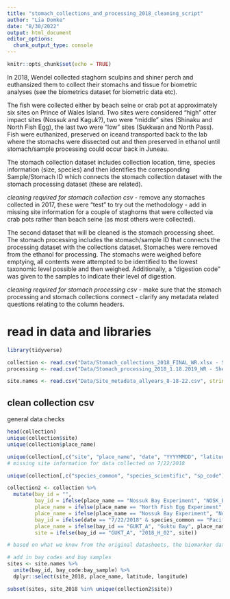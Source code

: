 ```yaml
---
title: "stomach_collections_and_processing_2018_cleaning_script"
author: "Lia Domke"
date: "8/30/2022"
output: html_document
editor_options: 
  chunk_output_type: console
---
```


```r
knitr::opts_chunk$set(echo = TRUE)
```


In 2018, Wendel collected staghorn sculpins and shiner perch and euthansized them to collect their stomachs and tissue for biometric analyses (see the biometrics dataset for biometric data etc). 

The fish were collected either by beach seine or crab pot at approximately six sites on Prince of Wales Island. Two sites were considered "high" otter impact sites (Nossuk and Kaguk?), two were "middle" sites (Shinaku and North Fish Egg), the last two were "low" sites (Sukkwan and North Pass). Fish were euthanized, preserved on iceand transported back to the lab where the stomachs were dissected out and then preserved in ethanol until stomach/sample processing could occur back in Juneau. 

The stomach collection dataset includes collection location, time, species information (size, species) and then identifies the corresponding Sample/Stomach ID which connects the stomach collection dataset with the stomach processing dataset (these are related). 

 *cleaning required for stomach collection csv*
 - remove any stomaches collected in 2017, these were "test" to try out the methodology
 - add in missing site information for a couple of staghorns that were collected via crab pots rather than beach seine (as most others were collected). 
 
 The second dataset that will be cleaned is the stomach processing sheet. The stomach processing includes the stomach/sample ID that connects the processing dataset with the collections dataset. Stomaches were removed from the ethanol for processing. The stomachs were weighed before emptying, all contents were attempted to be identified to the lowest taxonomic level possible and then weighed. Additionally, a "digestion code" was given to the samples to indicate their level of digestion. 
 
 *cleaning required for stomach processing csv*
 - make sure that the stomach processing and stomach collections connect 
 - clarify any metadata related questions relating to the column headers. 

# read in data and libraries 
```r
library(tidyverse)

collection <- read.csv("Data/Stomach_collections_2018_FINAL_WR.xlsx - Stomach_collections.csv")
processing <- read.csv("Data/Stomach_processing_2018_1.18.2019_WR - Sheet1.csv")

site.names <- read.csv("Data/Site_metadata_allyears_8-18-22.csv", stringsAsFactors = FALSE, header = TRUE)
```

## clean collection csv 
general data checks
```r
head(collection)
unique(collection$site)
unique(collection$place_name)

unique(collection[,c("site", "place_name", "date", "YYYYMMDD", "latitude", "longitude", "notes")]) 
# missing site information for data collected on 7/22/2018

unique(collection[,c("species_common", "species_scientific", "sp_code")])
```


```r
collection2 <- collection %>%
  mutate(bay_id = "",
         bay_id = ifelse(place_name == "Nossuk Bay Experiment", "NOSK_B", bay_id),
         place_name = ifelse(place_name == "North Fish Egg Experiment", "North Fish Egg Island", place_name),
         place_name = ifelse(place_name == "Nossuk Bay Experiment", "Nossuk Bay", place_name),
         bay_id = ifelse(date == "7/22/2018" & species_common == "Pacific staghorn sculpin", "GUKT_A", bay_id),
         place_name = ifelse(bay_id == "GUKT_A", "Guktu Bay", place_name),
         site = ifelse(bay_id == "GUKT_A", "2018_H_02", site))

# based on what we know from the original datasheets, the biomarker data, and conversations with wendel - these staghorns were collected using crab pots at Guktu

# add in bay codes and bay samples
sites <- site.names %>%
  unite(bay_id, bay_code:bay_sample) %>%
  dplyr::select(site_2018, place_name, latitude, longitude)

subset(sites, site_2018 %in% unique(collection2$site))
```

